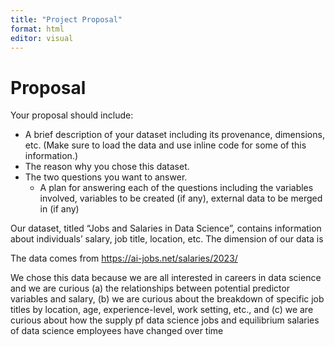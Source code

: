 ```yaml
---
title: "Project Proposal"
format: html
editor: visual
---
```


# Proposal

Your proposal should include:

-   A brief description of your dataset including its provenance, dimensions, etc. (Make sure to load the data and use inline code for some of this information.)
-   The reason why you chose this dataset.
-   The two questions you want to answer.
    -   A plan for answering each of the questions including the variables involved, variables to be created (if any), external data to be merged in (if any)

Our dataset, titled "Jobs and Salaries in Data Science", contains information about individuals' salary, job title, location, etc. The dimension of our data is

The data comes from <https://ai-jobs.net/salaries/2023/>

We chose this data because we are all interested in careers in data science and we are curious (a) the relationships between potential predictor variables and salary, (b) we are curious about the breakdown of specific job titles by location, age, experience-level, work setting, etc., and (c) we are curious about how the supply pf data science jobs and equilibrium salaries of data science employees have changed over time
